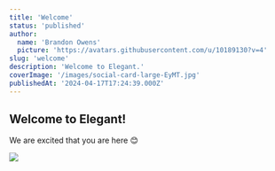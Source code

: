 ```yaml
---
title: 'Welcome'
status: 'published'
author:
  name: 'Brandon Owens'
  picture: 'https://avatars.githubusercontent.com/u/10189130?v=4'
slug: 'welcome'
description: 'Welcome to Elegant.'
coverImage: '/images/social-card-large-EyMT.jpg'
publishedAt: '2024-04-17T17:24:39.000Z'
---
```


## Welcome to Elegant!

We are excited that you are here 😊

![](/images/screenrecorderproject28--1--AwNz.png)